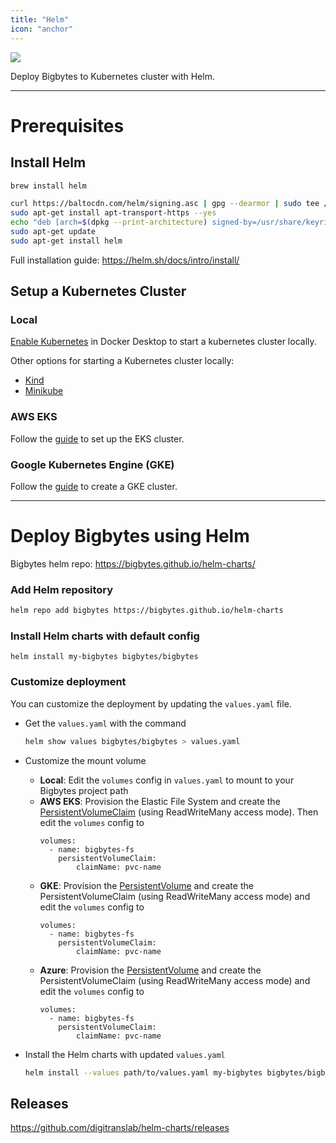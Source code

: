```yaml
---
title: "Helm"
icon: "anchor"
---
```


![](https://avatars.githubusercontent.com/u/15859888?s=200&v=4)

Deploy Bigbytes to Kubernetes cluster with Helm.

---

# Prerequisites

## Install Helm

<CodeGroup>

```bash From Homebrew (macOS)
brew install helm
```

```bash From Apt (Debian/Ubuntu)
curl https://baltocdn.com/helm/signing.asc | gpg --dearmor | sudo tee /usr/share/keyrings/helm.gpg > /dev/null
sudo apt-get install apt-transport-https --yes
echo "deb [arch=$(dpkg --print-architecture) signed-by=/usr/share/keyrings/helm.gpg] https://baltocdn.com/helm/stable/debian/ all main" | sudo tee /etc/apt/sources.list.d/helm-stable-debian.list
sudo apt-get update
sudo apt-get install helm
```

</CodeGroup>

Full installation guide: https://helm.sh/docs/intro/install/

## Setup a Kubernetes Cluster

### Local
[Enable Kubernetes](https://docs.docker.com/desktop/kubernetes/#enable-kubernetes) in Docker Desktop to start a kubernetes cluster locally.

Other options for starting a Kubernetes cluster locally:
* [Kind](https://kind.sigs.k8s.io/docs/user/quick-start/)
* [Minikube](https://minikube.sigs.k8s.io/docs/start/)


### AWS EKS
Follow the [guide](/production/deploying-to-cloud/aws/setup#deploy-to-eks-cluster) to set up the EKS cluster.

### Google Kubernetes Engine (GKE)
Follow the [guide](https://cloud.google.com/kubernetes-engine/docs/deploy-app-cluster#create_cluster) to create a GKE cluster.

---

# Deploy Bigbytes using Helm

Bigbytes helm repo: https://bigbytes.github.io/helm-charts/

### Add Helm repository
```bash
helm repo add bigbytes https://bigbytes.github.io/helm-charts
```

### Install Helm charts with default config
```
helm install my-bigbytes bigbytes/bigbytes
```

### Customize deployment 
You can customize the deployment by updating the `values.yaml` file.

- Get the `values.yaml` with the command
    
    ```bash
    helm show values bigbytes/bigbytes > values.yaml
    ```
    
- Customize the mount volume
  - **Local**: Edit the `volumes` config in `values.yaml` to mount to your Bigbytes project path
  - **AWS EKS**: Provision the Elastic File System and create the [PersistentVolumeClaim](https://github.com/digitranslab/bigbytes-terraform-templates/blob/master/aws-eks/kube/efs-pvc.yaml) (using ReadWriteMany access mode). Then edit the `volumes` config to
    ```
    volumes:
      - name: bigbytes-fs
        persistentVolumeClaim:
            claimName: pvc-name
    ```
  - **GKE**: Provision the [PersistentVolume](https://cloud.google.com/kubernetes-engine/docs/concepts/persistent-volumes#dynamic_provisioning) and create the PersistentVolumeClaim (using ReadWriteMany access mode) and edit the `volumes` config to 
    ```
    volumes:
      - name: bigbytes-fs
        persistentVolumeClaim:
            claimName: pvc-name
    ```
  - **Azure**: Provision the [PersistentVolume](https://learn.microsoft.com/en-us/azure/aks/concepts-storage#persistent-volume-claims) and create the PersistentVolumeClaim (using ReadWriteMany access mode) and edit the `volumes` config to
    ```
    volumes:
      - name: bigbytes-fs
        persistentVolumeClaim:
            claimName: pvc-name
    ```

- Install the Helm charts with updated `values.yaml`
    ```bash
    helm install --values path/to/values.yaml my-bigbytes bigbytes/bigbytes
    ```
    
## Releases

https://github.com/digitranslab/helm-charts/releases
